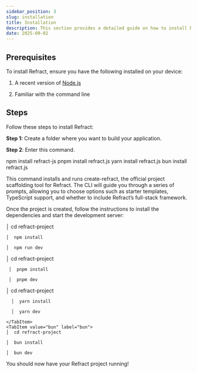 ```yaml
---
sidebar_position: 3
slug: installation
title: Installation
description: This section provides a detailed guide on how to install Refract framework
date: 2025-09-02
---
```




## Prerequisites

To install Refract, ensure you have the following installed on your device:

1. A recent version of [Node.js](https://nodejs.org/en)

2. Familiar with the command line 

## Steps
Follow these steps to install Refract:

**Step 1:** Create a folder where you want to build your application.

**Step 2**: Enter this command.

<Tabs>
  <TabItem value="npm" label="npm" default>
     npm install refract-js
  </TabItem>
  <TabItem value="pnpm" label="pnpm">
      pnpm install refract.js
  </TabItem>
  <TabItem value="yarn" label="yarn">
      yarn install refract.js
  </TabItem>
    <TabItem value="bun" label="bun">
      bun install refract.js
   </TabItem>
</Tabs>

This command installs and runs create-refract, the official project scaffolding tool for Refract. The CLI will guide you through a series of prompts, allowing you to choose options such as starter templates, TypeScript support, and whether to include Refract’s full-stack framework.


Once the project is created, follow the instructions to install the dependencies and start the development server:

<Tabs>
  <TabItem value="npm" label="npm" default>
    │  cd refract-project

    │  npm install

    │  npm run dev
  </TabItem>
  <TabItem value="pnpm" label="pnpm">
     │  cd refract-project

     │  pnpm install

     │  pnpm dev
  </TabItem>
  <TabItem value="yarn" label="yarn">
      │  cd refract-project

      │  yarn install

      │  yarn dev

    </TabItem>
    <TabItem value="bun" label="bun">
    │  cd refract-project

    │  bun install

    │  bun dev

   </TabItem>
</Tabs>

You should now have your Refract project running!


